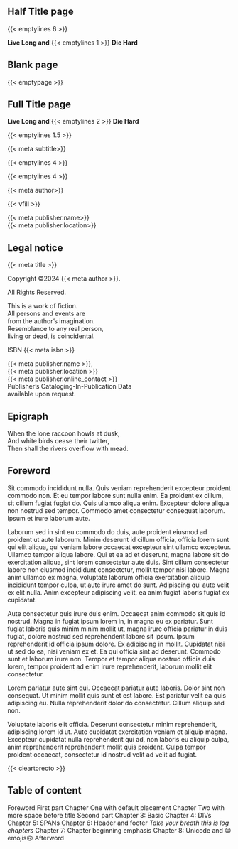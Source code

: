 ## Half Title page

{{< emptylines 6 >}}

```{=latex}
{\booktitlefont
```

:::{align=right}
<!-- TODO: Use first_words=??? and last_words=??? attributes here on title -->
[**Live Long and**]{scale=1.8}
{{< emptylines 1 >}}
[**Die Hard**]{scale=2.4 color=gray5}
:::
```{=latex}
}
```

## Blank page

{{< emptypage >}}

## Full Title page

:::{align=center vspace_before=5\nbs}

<!-- TODO: Use first_words=??? and last_words=??? attributes here on title -->
```{=latex}
{\booktitlefont
```

[**Live Long and**]{scale=3.6}
{{< emptylines 2 >}}
[**Die Hard**]{scale=4.8 color=gray5}

```{=latex}
}
```

{{< emptylines 1.5 >}}

[ {{< meta subtitle>}} ]{scale=1.6}

{{< emptylines 4 >}}

```{=latex}
\ChapterDeco[6]{\decoglyph{n9548}}
```

{{< emptylines 4 >}}

[ {{< meta author>}} ]{scale=3}

{{< vfill >}}

::::::{scale=1.25}
| {{< meta publisher.name>}}
| {{< meta publisher.location>}}
::::::

:::


## Legal notice

:::{align=center .italic}

::::::{.smallcaps vfill=before}
{{< meta title >}}
::::::

<!-- Can be copyrights, copyleft, licence... -->
Copyright ©2024 {{< meta author >}}.

All Rights Reserved.

<!-- Or similar language boiler plate) -->
::::::{vspace_both=1\nbs}
| This is a work of fiction.
| All persons and events are
| from the author's imagination.
| Resemblance to any real person,
| living or dead, is coincidental.
::::::

<!-- Whatever it is. No barcode, just number. -->
ISBN {{< meta isbn >}}

::::::{vspace_both=1\nbs}
| {{< meta publisher.name >}},
| {{< meta publisher.location >}}
| {{< meta publisher.online_contact >}}
::::::

<!-- Fiction often does not need catalog data. -->
| Publisher's Cataloging-In-Publication Data
| available upon request.
:::

## Epigraph

<!--
Note that since epigraphs are ornamental in nature, they are usually not
considered fair use. Publishers often require writers to seek permission
to quote material for epigraphs, especially lyrics and modern poetry.
See: https://style.mla.org/styling-epigraphs/
-->
:::{.epigraph from="Prophecy of Claudius" by="Claudius" lines_before=7}
| When the lone raccoon howls at dusk,
| And white birds cease their twitter,
| Then shall the rivers overflow with mead.
:::

## Foreword {.chapterlike}

Sit commodo incididunt nulla. Quis veniam reprehenderit excepteur proident
commodo non. Et eu tempor labore sunt nulla enim. Ea proident ex cillum, sit
cillum fugiat fugiat do. Quis ullamco aliqua enim. Excepteur dolore aliqua non
nostrud sed tempor. Commodo amet consectetur consequat laborum. Ipsum et irure
laborum aute.

Laborum sed in sint eu commodo do duis, aute proident eiusmod ad proident ut
aute laborum. Minim deserunt id cillum officia, officia lorem sunt qui elit
aliqua, qui veniam labore occaecat excepteur sint ullamco excepteur. Ullamco
tempor aliqua labore. Qui et ea ad et deserunt, magna labore sit do
exercitation aliqua, sint lorem consectetur aute duis. Sint cillum consectetur
labore non eiusmod incididunt consectetur, mollit tempor nisi labore. Magna
anim ullamco ex magna, voluptate laborum officia exercitation aliquip
incididunt tempor culpa, ut aute irure amet do sunt. Adipiscing qui aute velit
ex elit nulla. Anim excepteur adipiscing velit, ea anim fugiat laboris fugiat
ex cupidatat.

Aute consectetur quis irure duis enim. Occaecat anim commodo sit quis id
nostrud. Magna in fugiat ipsum lorem in, in magna eu ex pariatur. Sunt fugiat
laboris quis minim minim mollit ut, magna irure officia pariatur in duis
fugiat, dolore nostrud sed reprehenderit labore sit ipsum. Ipsum reprehenderit
id officia ipsum dolore. Ex adipiscing in mollit. Cupidatat nisi ut sed do ea,
nisi veniam ex et. Ea qui officia sint ad deserunt. Commodo sunt et laborum
irure non. Tempor et tempor aliqua nostrud officia duis lorem, tempor proident
ad enim irure reprehenderit, laborum mollit elit consectetur.

Lorem pariatur aute sint qui. Occaecat pariatur aute laboris. Dolor sint non
consequat. Ut minim mollit quis sunt et est labore. Est pariatur velit ea quis
adipiscing eu. Nulla reprehenderit dolor do consectetur. Cillum aliquip sed
non.

Voluptate laboris elit officia. Deserunt consectetur minim reprehenderit,
adipiscing lorem id ut. Aute cupidatat exercitation veniam et aliquip magna.
Excepteur cupidatat nulla reprehenderit qui ad, non laboris eu aliquip culpa,
anim reprehenderit reprehenderit mollit quis proident. Culpa tempor proident
occaecat, consectetur id nostrud velit ad velit ad fugiat.

{{< cleartorecto >}}

## Table of content {.chapterlike}

:::{.tableof}
[Foreword]{.toc_part page=vi}
[First part]{.toc_part page=3}
[Chapter One [with default placement]{scale=0.8}]{.toc_chap number=1 page=4}
[Chapter Two [with more space before title]{scale=0.8}]{.toc_chap number=2 page=7}
[Second part]{.toc_part page=11}
[Chapter 3: Basic]{.toc_chap number=3 page=12}
[Chapter 4: DIVs]{.toc_chap number=4 page=24}
[Chapter 5: SPANs]{.toc_chap number=5 page=42}
[Chapter 6: Header and footer]{.toc_chap number=6 page=44}
[_Take your breath this is log chapters_]{.toc_blank page=46}
[Chapter 7: Chapter beginning emphasis]{.toc_chap number=7 page=52}
[Chapter 8: Unicode and 😁emojis🙃]{.toc_chap number=8 page=56}
[Afterword]{.toc_part page=164}
:::
